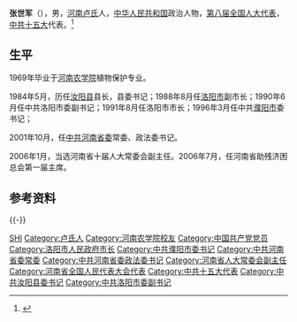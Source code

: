 {{Otheruses|other=名为张世军的其他人物|张世军}}

'''张世军'''（{{bd|1946年|}}），男，[[河南|河南]][[卢氏县|卢氏]]人，[[中华人民共和国|中华人民共和国]]政治人物，[[第八届全国人大代表|第八届全国人大代表]]，[[中共十五大|中共十五大]]代表。<ref >{{cite web|url=http://ren.bytravel.cn/history/5/zhangshijun.html | language= | title=张世军 |publisher=卢氏县人物 |date= |accessdate=2017年3月 }}</ref>

== 生平 ==
1969年毕业于[[河南农学院|河南农学院]]植物保护专业。

1984年5月，历任[[汝阳县|汝阳县]]县长，县委书记；1988年8月任[[洛阳市|洛阳市]]副市长；1990年6月任中共洛阳市委副书记；1991年8月任洛阳市市长；1996年3月任中共[[濮阳市|濮阳市]]委书记；

2001年10月，任[[中共河南省委|中共河南省委]]常委、政法委书记。

2006年1月，当选河南省十届人大常委会副主任。2006年7月，任河南省助残济困总会第一届主席。

== 参考资料 ==
{{reflist}}

{{-}}
{{start box}}
{{s-gov|prc}}
{{s-before|[[韩西英|韩西英]]}}
{{s-title|[[洛阳市人民政府|洛阳市人民政府]]市长|1991年8月－1996年3月}}
{{s-after|[[刘典立|刘典立]]}}
{{end box}}

{{洛阳市市长}}

{{Authority control}}
{{DEFAULTSORT:Zhang张}}
[[Category:张姓|SHI]]
[[Category:卢氏人|Category:卢氏人]]
[[Category:河南农学院校友|Category:河南农学院校友]]
[[Category:中国共产党党员|Category:中国共产党党员]]
[[Category:洛阳市人民政府市长|Category:洛阳市人民政府市长]]
[[Category:中共濮阳市委书记|Category:中共濮阳市委书记]]
[[Category:中共河南省委常委|Category:中共河南省委常委]]
[[Category:中共河南省委政法委书记|Category:中共河南省委政法委书记]]
[[Category:河南省人大常委会副主任|Category:河南省人大常委会副主任]]
[[Category:河南省全国人民代表大会代表|Category:河南省全国人民代表大会代表]]
[[Category:中共十五大代表|Category:中共十五大代表]]
[[Category:中共汝阳县委书记|Category:中共汝阳县委书记]]
[[Category:中共洛阳市委副书记|Category:中共洛阳市委副书记]]